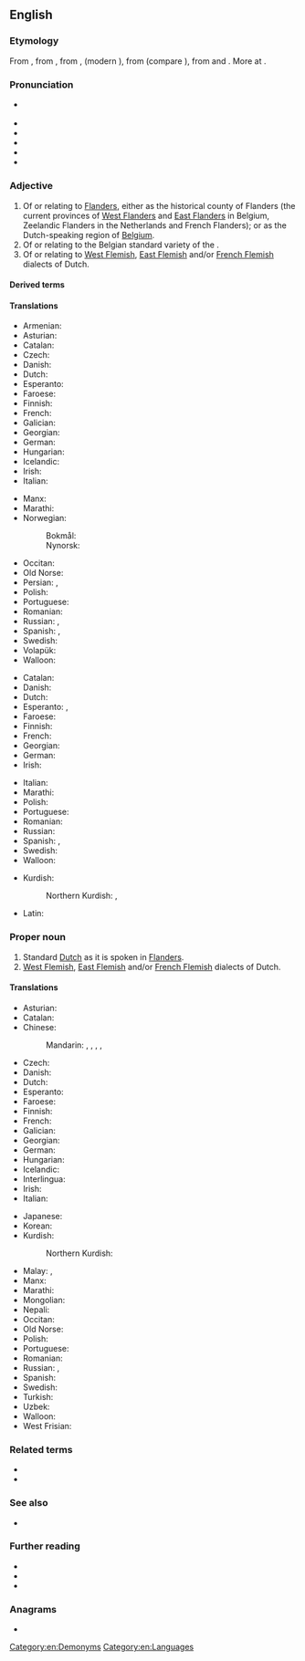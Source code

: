 {{also|flemish}}
==English==
{{wikipedia|dab=Flemish}}

===Etymology===
From {{inh|en|enm|flemmysshe}}, from {{der|en|ofs|flemsche}}, from {{der|en|dum|vlāmisch}}, {{m|dum|vlemesch}} (modern {{cog|nl|Vlaams}}), from {{der|en|ofs|flamsk|t=Fleming}} (compare {{cog|fy|Flaamsk}}), from {{der|en|gem-pro|*flaumaz|t=flowing, current (water)}} and {{m|gem-pro|*-iskaz}}. More at {{l|en|Flanders}}.

===Pronunciation===
* {{a|RP|GA}} {{IPA|en|/ˈflɛmɪʃ/}}
* {{audio|en|LL-Q1860 (eng)-Vealhurl-flemish.wav|Audio (Southern England)}}
* {{audio|en|En-us-Flemish.ogg|Audio (GA)}}
* {{homophones|en|flemish|phlegmish}}
* {{rhymes|en|ɛmɪʃ|s=2}}
* {{hyphenation|en|Flem|ish}}

===Adjective===
{{en-adj}}

# Of or relating to [[Flanders]], either as the historical county of Flanders (the current provinces of [[West Flanders]] and [[East Flanders]] in Belgium, Zeelandic Flanders in the Netherlands and French Flanders); or as the Dutch-speaking region of [[Belgium]].
# Of or relating to the Belgian standard variety of the {{w|Dutch language}}.
# Of or relating to [[West Flemish]], [[East Flemish]] and/or [[French Flemish]] dialects of Dutch.

====Derived terms====
{{col4|en
|Flemish account
|Flemish beauty
|Flemish bond
|Flemish brick
|Flemish coil
|Flemish eye
|Flemish horse
|Flemishness
}}

====Translations====
{{trans-top|of or relating to Flanders}}
* Armenian: {{t+|hy|ֆլամանդական}}
* Asturian: {{t+|ast|flamencu}}
* Catalan: {{t+|ca|flamenc}}
* Czech: {{t|cs|vlámský}}
* Danish: {{t+|da|flamsk}}
* Dutch: {{t+|nl|Vlaams}}
* Esperanto: {{t|eo|flandra}}
* Faroese: {{t|fo|flamskur}}
* Finnish: {{t+|fi|flaamilainen}}
* French: {{t+|fr|flamand}}
* Galician: {{t+|gl|flamengo}}
* Georgian: {{t|ka|ფლამანდიური}}
* German: {{t+|de|flämisch}}
* Hungarian: {{t+|hu|flamand}}
* Icelandic: {{t|is|flæmskur}}
* Irish: {{t|ga|Pléimeannach}}
* Italian: {{t+|it|fiammingo}}
{{trans-mid}}
* Manx: {{t|gv|Flandrynagh}}
* Marathi: {{t|mr|फ्लेमिश}}
* Norwegian:
*: Bokmål: {{t|no|flamsk}}
*: Nynorsk: {{t|nn|flamsk}}
* Occitan: {{t+|oc|flamenc}}
* Old Norse: {{t|non|flæmskr}}
* Persian: {{t|fa|فلامان|tr=flâmân}}, {{t|fa|فلمنک|tr=flamank}}
* Polish: {{t+|pl|flamandzki}}
* Portuguese: {{t+|pt|flamengo}}
* Romanian: {{t+|ro|flamand}}
* Russian: {{t+|ru|флама́ндский}}, {{t|ru|фла́ндрский}}
* Spanish: {{t+|es|flamenco}}, {{t+|es|flamenca|f}}
* Swedish: {{t+|sv|flamländsk}}
* Volapük: {{t|vo|Flanänik}}
* Walloon: {{t+|wa|flamind}}
{{trans-bottom}}

{{trans-top|of or relating to the Flemish variety of the Dutch language}}
* Catalan: {{t+|ca|flamenc}}
* Danish: {{t+|da|flamsk}}
* Dutch: {{t+|nl|Vlaams}}
* Esperanto: {{t|eo|flandra}}, {{t|eo|flandralingva}}
* Faroese: {{t+|fo|flamskt}}
* Finnish: {{t+|fi|flaamilainen}}
* French: {{t+|fr|flamand}}
* Georgian: {{t|ka|ფლამანდიური}}
* German: {{t+|de|flämisch}}
* Irish: {{t|ga|Pléimeannaise}}
{{trans-mid}}
* Italian: {{t+|it|fiammingo|m}}
* Marathi: {{t|mr|फ्लेमिश}}
* Polish: {{t+|pl|flamandzki}}
* Portuguese: {{t+|pt|flamengo}}
* Romanian: {{t+|ro|flamand}}
* Russian: {{t+|ru|флама́ндский}}
* Spanish: {{t+|es|flamenco}}, {{t+|es|flamenca|f}}
* Swedish: {{t+|sv|flamländsk}}
* Walloon: {{t+|wa|flamind}}
{{trans-bottom}}

{{checktrans-top}}
* Kurdish:
*: Northern Kurdish: {{t+check|kmr|flamî}}, {{t-check|kmr|flemanî}}
{{trans-mid}}
* Latin: {{t-check|la|flandricus}}
{{trans-bottom}}

===Proper noun===
{{en-proper noun}}

# Standard [[Dutch]] as it is spoken in [[Flanders]].
# [[West Flemish]], [[East Flemish]] and/or [[French Flemish]] dialects of Dutch.

====Translations====
{{trans-top|the Dutch language as it is spoken in Flanders}}
* Asturian: {{t+|ast|flamencu|m}}
* Catalan: {{t+|ca|flamenc|m}}
* Chinese:
*: Mandarin: {{t+|cmn|佛蘭芒語}}, {{t+|cmn|佛兰芒语|tr=Fólánmángyŭ}}, {{t|cmn|弗拉茫|tr=Fúlāmáng}}, {{t|cmn|佛蘭芒}}, {{t|cmn|佛兰芒|tr=Fólánmáng}}
* Czech: {{t|cs|vlámština|f}}
* Danish: {{t+|da|flamsk}}
* Dutch: {{t+|nl|Vlaams|n}}
* Esperanto: {{t|eo|la [[flandra]]}}
* Faroese: {{t+|fo|flamskt|n}}
* Finnish: {{t+|fi|flaami}}
* French: {{t+|fr|flamand|m}}
* Galician: {{t+|gl|flamengo|m}}
* Georgian: {{t|ka|ფლამანდიური}}
* German: {{t+|de|Flämisch|n}}
* Hungarian: {{t+|hu|flamand}}
* Icelandic: {{t+|is|flæmska|f}}
* Interlingua: {{t|ia|flamingo}}
* Irish: {{t|ga|Pléimeannais|f}}
* Italian: {{t+|it|fiammingo|m}}
{{trans-mid}}
* Japanese: {{t+|ja|フラマン語|tr=furamango}}
* Korean: {{t|ko|플랑드르의}}
* Kurdish:
*: Northern Kurdish: {{t+|kmr|flamî|f}}
* Malay: {{t|ms|bahasa Belanda Belgium}}, {{t|ms|bahasa Flemish}}
* Manx: {{t|gv|Flandrynish|f}}
* Marathi: {{t|mr|फ्लेमिश}}
* Mongolian: {{t|mn|Фламандын}}
* Nepali: {{t|ne|फ्लेमिश}}
* Occitan: {{t+|oc|flamenc|m}}
* Old Norse: {{t|non|flæmska|f}}
* Polish: {{t+|pl|flamandzki|m-in}}
* Portuguese: {{t+|pt|flamengo|m}}
* Romanian: {{t+|ro|flamandă|f}}
* Russian: {{t+|ru|флама́ндский|m}}, {{t|ru|фла́ндрский|m}}
* Spanish: {{t+|es|flamenco|m}}
* Swedish: {{t+|sv|flamländska}}
* Turkish: {{t|tr|flamandaca}}
* Uzbek: {{t|uz|flamancha}}
* Walloon: {{t+|wa|flamind|m}}
* West Frisian: {{t|fy|Flaamsk}}
{{trans-bottom}}

===Related terms===
* {{l|en|Flanders}}
* {{l|en|Fleming}}

===See also===
* {{l|en|Netherlandish}}

===Further reading===
* {{ISO 639|3code=vls}}
* {{ethnologue|lang=Dutch|code=nld}}
* {{ethnologue|lang=Flemish|code=vls}}

===Anagrams===
* {{anagrams|en|a=efhilms|Himself|himself|mehfils}}

[[Category:en:Demonyms]]
[[Category:en:Languages]]